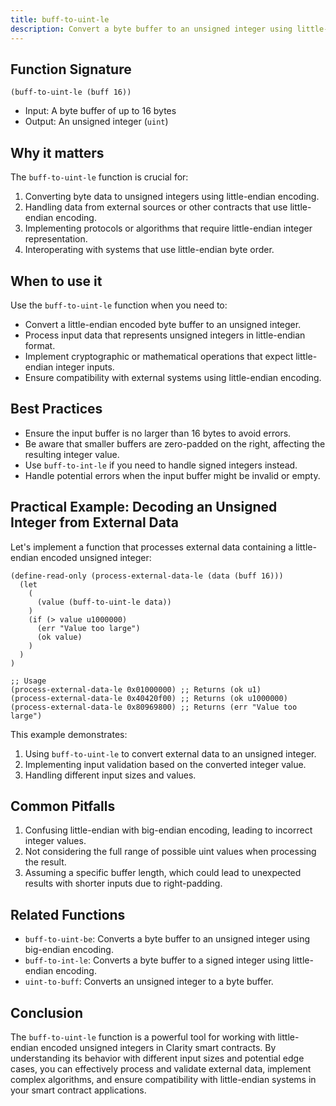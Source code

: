 ```yaml
---
title: buff-to-uint-le
description: Convert a byte buffer to an unsigned integer using little-endian encoding in Clarity smart contracts.
---
```


## Function Signature

```clarity
(buff-to-uint-le (buff 16))
```

- Input: A byte buffer of up to 16 bytes
- Output: An unsigned integer (`uint`)

## Why it matters

The `buff-to-uint-le` function is crucial for:

1. Converting byte data to unsigned integers using little-endian encoding.
2. Handling data from external sources or other contracts that use little-endian encoding.
3. Implementing protocols or algorithms that require little-endian integer representation.
4. Interoperating with systems that use little-endian byte order.

## When to use it

Use the `buff-to-uint-le` function when you need to:

- Convert a little-endian encoded byte buffer to an unsigned integer.
- Process input data that represents unsigned integers in little-endian format.
- Implement cryptographic or mathematical operations that expect little-endian integer inputs.
- Ensure compatibility with external systems using little-endian encoding.

## Best Practices

- Ensure the input buffer is no larger than 16 bytes to avoid errors.
- Be aware that smaller buffers are zero-padded on the right, affecting the resulting integer value.
- Use `buff-to-int-le` if you need to handle signed integers instead.
- Handle potential errors when the input buffer might be invalid or empty.

## Practical Example: Decoding an Unsigned Integer from External Data

Let's implement a function that processes external data containing a little-endian encoded unsigned integer:

```clarity
(define-read-only (process-external-data-le (data (buff 16)))
  (let
    (
      (value (buff-to-uint-le data))
    )
    (if (> value u1000000)
      (err "Value too large")
      (ok value)
    )
  )
)

;; Usage
(process-external-data-le 0x01000000) ;; Returns (ok u1)
(process-external-data-le 0x40420f00) ;; Returns (ok u1000000)
(process-external-data-le 0x80969800) ;; Returns (err "Value too large")
```

This example demonstrates:
1. Using `buff-to-uint-le` to convert external data to an unsigned integer.
2. Implementing input validation based on the converted integer value.
3. Handling different input sizes and values.

## Common Pitfalls

1. Confusing little-endian with big-endian encoding, leading to incorrect integer values.
2. Not considering the full range of possible uint values when processing the result.
3. Assuming a specific buffer length, which could lead to unexpected results with shorter inputs due to right-padding.

## Related Functions

- `buff-to-uint-be`: Converts a byte buffer to an unsigned integer using big-endian encoding.
- `buff-to-int-le`: Converts a byte buffer to a signed integer using little-endian encoding.
- `uint-to-buff`: Converts an unsigned integer to a byte buffer.

## Conclusion

The `buff-to-uint-le` function is a powerful tool for working with little-endian encoded unsigned integers in Clarity smart contracts. By understanding its behavior with different input sizes and potential edge cases, you can effectively process and validate external data, implement complex algorithms, and ensure compatibility with little-endian systems in your smart contract applications.
